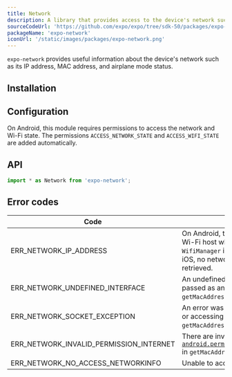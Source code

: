 ```yaml
---
title: Network
description: A library that provides access to the device's network such as its IP address, MAC address, and airplane mode status.
sourceCodeUrl: 'https://github.com/expo/expo/tree/sdk-50/packages/expo-network'
packageName: 'expo-network'
iconUrl: '/static/images/packages/expo-network.png'
---
```



`expo-network` provides useful information about the device's network such as its IP address, MAC address, and airplane mode status.

<PlatformsSection android emulator ios simulator web />

## Installation

<APIInstallSection />

## Configuration

On Android, this module requires permissions to access the network and Wi-Fi state. The permissions `ACCESS_NETWORK_STATE` and `ACCESS_WIFI_STATE` are added automatically.

## API

```js
import * as Network from 'expo-network';
```

<APISection packageName="expo-network" apiName="Network" />

## Error codes

| Code                                    | Description                                                                                                                                                                                |
| --------------------------------------- | ------------------------------------------------------------------------------------------------------------------------------------------------------------------------------------------ |
| ERR_NETWORK_IP_ADDRESS                  | On Android, there may be an unknown Wi-Fi host when trying to access `WifiManager` in `getIpAddressAsync`. On iOS, no network interfaces could be retrieved.                               |
| ERR_NETWORK_UNDEFINED_INTERFACE         | An undefined `interfaceName` was passed as an argument in `getMacAddressAsync`.                                                                                                            |
| ERR_NETWORK_SOCKET_EXCEPTION            | An error was encountered in creating or accessing the socket in `getMacAddressAsync`.                                                                                                      |
| ERR_NETWORK_INVALID_PERMISSION_INTERNET | There are invalid permissions for [`android.permission.ACCESS_WIFI_STATE`](https://developer.android.com/reference/android/Manifest.permission#ACCESS_WIFI_STATE) in `getMacAddressAsync`. |
| ERR_NETWORK_NO_ACCESS_NETWORKINFO       | Unable to access network information                                                                                                                                                       |
